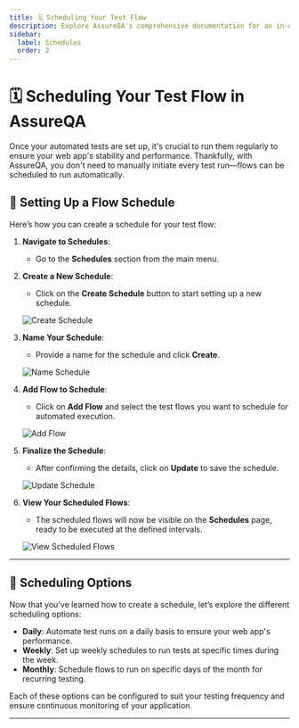 ```yaml
---
title: 🗓️ Scheduling Your Test Flow
description: Explore AssureQA's comprehensive documentation for an in-depth look at our services and tools.
sidebar:
  label: Schedules
  order: 2
---
```

# 🗓️ Scheduling Your Test Flow in AssureQA

Once your automated tests are set up, it's crucial to run them regularly to ensure your web app's stability and performance. Thankfully, with AssureQA, you don't need to manually initiate every test run—flows can be scheduled to run automatically.

## 🚀 Setting Up a Flow Schedule

Here’s how you can create a schedule for your test flow:

1. **Navigate to Schedules**:
   - Go to the **Schedules** section from the main menu.

2. **Create a New Schedule**:
   - Click on the **Create Schedule** button to start setting up a new schedule.

   ![Create Schedule](../../images/SC_1.1.png)

3. **Name Your Schedule**:
   - Provide a name for the schedule and click **Create**.

   ![Name Schedule](../../images/SC_1.2.png)

4. **Add Flow to Schedule**:
   - Click on **Add Flow** and select the test flows you want to schedule for automated execution.

   ![Add Flow](../../images/SC_3.png)

5. **Finalize the Schedule**:
   - After confirming the details, click on **Update** to save the schedule.

   ![Update Schedule](../../images/SC_4.png)

6. **View Your Scheduled Flows**:
   - The scheduled flows will now be visible on the **Schedules** page, ready to be executed at the defined intervals.

   ![View Scheduled Flows](../../images/SC_5.png)

---

## 📅 Scheduling Options

Now that you've learned how to create a schedule, let’s explore the different scheduling options:

- **Daily**: Automate test runs on a daily basis to ensure your web app's performance.
- **Weekly**: Set up weekly schedules to run tests at specific times during the week.
- **Monthly**: Schedule flows to run on specific days of the month for recurring testing.

Each of these options can be configured to suit your testing frequency and ensure continuous monitoring of your application.

---
